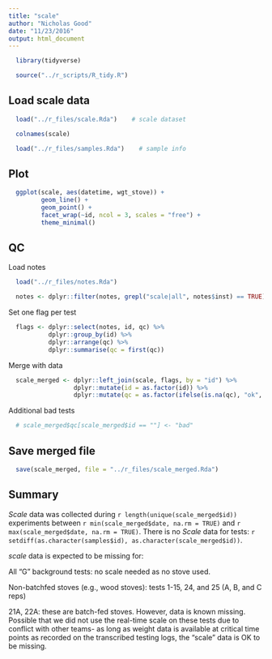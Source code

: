 ```yaml
---
title: "scale"
author: "Nicholas Good"
date: "11/23/2016"
output: html_document
---
```


```r
  library(tidyverse)
```

```r
  source("../r_scripts/R_tidy.R")
```

## Load scale data

```r
  load("../r_files/scale.Rda")    # scale dataset
```

```r
  colnames(scale)
```

```r
  load("../r_files/samples.Rda")    # sample info
```

## Plot

```r
  ggplot(scale, aes(datetime, wgt_stove)) +
         geom_line() +
         geom_point() +
         facet_wrap(~id, ncol = 3, scales = "free") +
         theme_minimal()
```

## QC

Load notes

```r
  load("../r_files/notes.Rda")

  notes <- dplyr::filter(notes, grepl("scale|all", notes$inst) == TRUE)
```

Set one flag per test

```r
  flags <- dplyr::select(notes, id, qc) %>%
           dplyr::group_by(id) %>%
           dplyr::arrange(qc) %>%
           dplyr::summarise(qc = first(qc))
```

Merge with data

```r
  scale_merged <- dplyr::left_join(scale, flags, by = "id") %>%
                  dplyr::mutate(id = as.factor(id)) %>%
                  dplyr::mutate(qc = as.factor(ifelse(is.na(qc), "ok", as.character(qc))))
```

Additional bad tests

```r
  # scale_merged$qc[scale_merged$id == ""] <- "bad"
```

## Save merged file

```r
  save(scale_merged, file = "../r_files/scale_merged.Rda")
```

## Summary

$Scale$ data was collected during `r length(unique(scale_merged$id))` experiments between `r min(scale_merged$date, na.rm = TRUE)` and `r max(scale_merged$date, na.rm = TRUE)`. There is no $Scale$ data for tests: `r setdiff(as.character(samples$id), as.character(scale_merged$id))`.

$scale$ data is expected to be missing for:

All "G" background tests: no scale needed as no stove used.

Non-batchfed stoves (e.g., wood stoves): tests 1-15, 24, and 25 (A, B, and C reps)

21A, 22A: these are batch-fed stoves. However, data is known missing. Possible that we did not use the real-time scale on these tests due to conflict with other teams- as long as weight data is available at critical time points as recorded on the transcribed testing logs, the "scale" data is OK to be missing. 
